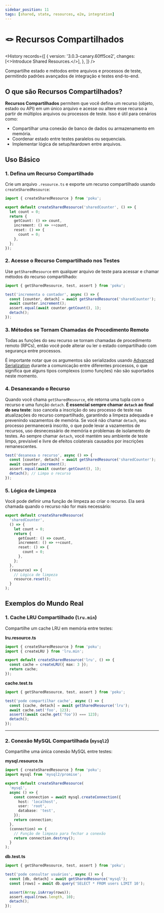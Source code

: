 ```yaml
---
sidebar_position: 11
tags: [shared, state, resources, e2e, integration]
---
```



# 🪢 Recursos Compartilhados

<History
  records={[
    {
      version: '3.0.3-canary.60ff5ce2',
      changes: [<>Introduce Shared Resources.</>],
    },
  ]}
/>

<Stability level={1} />

Compartilhe estado e métodos entre arquivos e processos de teste, permitindo padrões avançados de integração e testes end-to-end.

## O que são Recursos Compartilhados?

**Recursos Compartilhados** permitem que você defina um recurso (objeto, estado ou API) em um único arquivo e acesse ou altere esse recurso a partir de múltiplos arquivos ou processos de teste. Isso é útil para cenários como:

- Compartilhar uma conexão de banco de dados ou armazenamento em memória.
- Coordenar estado entre testes paralelos ou sequenciais.
- Implementar lógica de setup/teardown entre arquivos.

## Uso Básico

### 1. Defina um Recurso Compartilhado

Crie um arquivo `.resource.ts` e exporte um recurso compartilhado usando `createSharedResource`:

```ts
import { createSharedResource } from 'poku';

export default createSharedResource('sharedCounter', () => {
  let count = 0;
  return {
    getCount: () => count,
    increment: () => ++count,
    reset: () => {
      count = 0;
    },
  };
});
```

### 2. Acesse o Recurso Compartilhado nos Testes

Use `getSharedResource` em qualquer arquivo de teste para acessar e chamar métodos do recurso compartilhado:

```ts
import { getSharedResource, test, assert } from 'poku';

test('incrementa o contador', async () => {
  const [counter, detach] = await getSharedResource('sharedCounter');
  await counter.increment();
  assert.equal(await counter.getCount(), 1);
  detach();
});
```

### 3. Métodos se Tornam Chamadas de Procedimento Remoto

Todas as funções do seu recurso se tornam chamadas de procedimento remoto (RPCs), então você pode alterar ou ler o estado compartilhado com segurança entre processos.

É importante notar que os argumentos são serializados usando [Advanced Serialization](https://nodejs.org/api/child_process.html#advanced-serialization)
durante a comunicação entre diferentes processos, o que significa que alguns tipos complexos (como funções) não são suportados neste momento.

### 4. Desanexando o Recurso

Quando você chama `getSharedResource`, ele retorna uma tupla com o recurso e uma função `detach`.
**É essencial sempre chamar `detach` ao final do seu teste**: isso cancela a inscrição do seu processo de teste
nas atualizações do recurso compartilhado, garantindo a limpeza adequada e prevenindo vazamentos de memória.
Se você não chamar `detach`, seu processo permanecerá inscrito, o que pode levar a vazamentos de recursos,
uso desnecessário de memória e problemas de isolamento de testes. Ao sempre chamar `detach`, você mantém
seu ambiente de teste limpo, previsível e livre de efeitos colaterais causados por inscrições remanescentes.

```ts
test('desanexa o recurso', async () => {
  const [counter, detach] = await getSharedResource('sharedCounter');
  await counter.increment();
  assert.equal(await counter.getCount(), 1);
  detach(); // Limpa o recurso
});
```

### 5. Lógica de Limpeza

Você pode definir uma função de limpeza ao criar o recurso. Ela será chamada quando o recurso não for mais necessário:

```ts
export default createSharedResource(
  'sharedCounter',
  () => {
    let count = 0;
    return {
      getCount: () => count,
      increment: () => ++count,
      reset: () => {
        count = 0;
      },
    };
  },
  (resource) => {
    // Lógica de limpeza
    resource.reset();
  }
);
```

## Exemplos do Mundo Real

### 1. Cache LRU Compartilhado (`lru.min`)

Compartilhe um cache LRU em memória entre testes:

**lru.resource.ts**

```ts
import { createSharedResource } from 'poku';
import { createLRU } from 'lru.min';

export default createSharedResource('lru', () => {
  const cache = createLRU({ max: 3 });
  return cache;
});
```

**cache.test.ts**

```ts
import { getSharedResource, test, assert } from 'poku';

test('pode compartilhar cache', async () => {
  const [cache, detach] = await getSharedResource('lru');
  await cache.set('foo', 123);
  assert((await cache.get('foo')) === 123);
  detach();
});
```

---

### 2. Conexão MySQL Compartilhada (`mysql2`)

Compartilhe uma única conexão MySQL entre testes:

**mysql.resource.ts**

```ts
import { createSharedResource } from 'poku';
import mysql from 'mysql2/promise';

export default createSharedResource(
  'mysql',
  async () => {
    const connection = await mysql.createConnection({
      host: 'localhost',
      user: 'root',
      database: 'test',
    });
    return connection;
  },
  (connection) => {
    // Função de limpeza para fechar a conexão
    return connection.destroy();
  }
);
```

**db.test.ts**

```ts
import { getSharedResource, test, assert } from 'poku';

test('pode consultar usuários', async () => {
  const [db, detach] = await getSharedResource('mysql');
  const [rows] = await db.query('SELECT * FROM users LIMIT 10');

  assert(Array.isArray(rows));
  assert.equal(rows.length, 10);
  detach();
});
```
